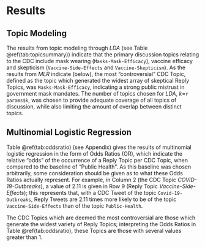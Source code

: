
# Results

## Topic Modeling

The results from topic modeling through *LDA* (see Table \@ref(tab:topicsummary)) indicate that the primary discussion topics relating to the CDC include mask wearing (`Masks-Mask-Efficacy`), vaccine efficacy and skepticism (`Vaccine-Side-Effects` and `Vaccine-Skepticism`). As the results from *MLR* indicate (below), the most "controversial" CDC Topic, defined as the topic which generated the widest array of skeptical Reply Topics, was `Masks-Mask-Efficacy`, indicating a strong public mistrust in government mask mandates. The number of topics chosen for *LDA*, $k =$`r params$k`, was chosen to provide adequate coverage of all topics of discussion, while also limiting the amount of overlap between distinct topics.


<!-- Change above section for publication; use separate LDA model for CDC and Reply Tweets. -->

## Multinomial Logistic Regression

Table \@ref(tab:oddsratio) (see Appendix) gives the results of multinomial logistic regression in the form of Odds Ratios ($\text{OR}$), which indicate the relative "odds" of the occurrence of a Reply Topic per CDC Topic, when compared to the baseline of "Public Health". As this baseline was chosen arbitrarily, some consideration should be given as to what these Odds Ratios actually represent. For example, in Column 2 (the CDC Topic *COVID-19-Outbreaks*), a value of $2.11$ is given in Row 9 (Reply Topic *Vaccine-Side-Effects*); this represents that, with a CDC Tweet of the topic `Covid-19-Outbreaks`, Reply Tweets are $2.11$ times more likely to be of the topic `Vaccine-Side-Effects` than of the topic `Public-Health`.

The CDC Topics which are deemed the most controversial are those which generate the widest variety of Reply Topics; interpreting the Odds Ratios in Table \@ref(tab:oddsratio), these Topics are those with several values greater than 1.


